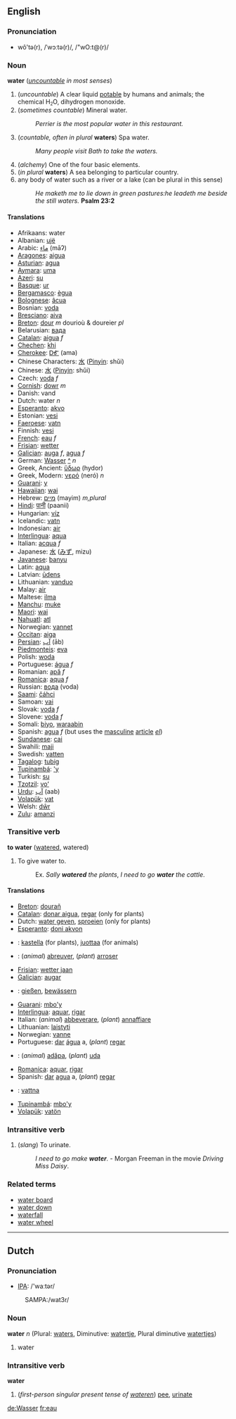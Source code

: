 ==English==
===Pronunciation===
*wô'tə(r), /ˈwɔːtə(r)/, /"wO:t@(r)/
<!-- this is British pronunciation but US pronunciation differs only due to rhoticity and cot-caught merger and is therefore systematic and does not warrant a separate transcription -->

===Noun===
'''water''' (''[[uncountable]] in most senses'')

#(''uncountable'') A clear liquid [[potable]] by humans and animals; the chemical H<small><sub>2</sub></small>O, dihydrogen monoxide.
#(''sometimes countable'') Mineral water.
#:''Perrier is the most popular water in this restaurant.''
#(''countable, often in plural'' '''waters''') Spa water.
#:''Many people visit Bath to take the waters.''
# (''alchemy'') One of the four basic elements.
#(''in plural'' '''waters''') A sea belonging to particular country.
#any body of water such as a river or a lake (can be plural in this sense)
#:''He maketh me to lie down in green pastures:he leadeth me beside the still waters.'' '''Psalm 23:2'''
 
====Translations====
*Afrikaans:  water
*Albanian: [[ujë]]
*Arabic: [[ماء]] (māʔ)
*[[Aragones]]:  [[aigua]]
*[[Asturian]]: [[agua]]
*[[Aymara]]: [[uma]] 
*[[Azeri]]: [[su]]
*[[Basque]]: [[ur]]
*[[Bergamasco]]: [[ègua]]
*[[Bolognese]]: [[âcua]]
*Bosnian: [[voda]]
*[[Bresciano]]: [[aiva]]
*[[Breton]]: [[dour]] ''m'' dourioù & doureier ''pl''
*Belarusian: [[вaдa]]
*[[Catalan]]: [[aigua]] ''f''
*[[Chechen]]: [[khi]]<!-- it would be nice to have the old cyrillic version too -->
*[[Cherokee]]: [[ᎠᎹ]] (ama)
*Chinese Characters: [[水]] ([[Pinyin]]: shǔi)
*Chinese: [[水]] ([[Pinyin]]: shǔi)
*Czech: [[voda]] ''f''
*[[Cornish]]: [[dowr]] ''m''
*Danish: vand
*Dutch: water ''n''
*[[Esperanto]]: [[akvo]] 
*Estonian: [[vesi]]
*[[Faeroese]]: [[vatn]]
*Finnish: [[vesi]]
*[[French]]: [[eau]] ''f''
*[[Frisian]]: [[wetter]]
*[[Galician]]: [[auga]] ''f'', [[agua]] ''f''
*German: [[Wasser]] [[:de:Wasser|^]] ''n''
*Greek, Ancient: [[ὕδωρ ]] (hydor)
*Greek, Modern: [[νερό]] (ner&oacute;) ''n''
*[[Guarani]]: [[y]]
*[[Hawaiian]]: [[wai]]
*Hebrew: [[מיים]] (mayim) ''m,plural'' 
*[[Hindi]]: [[पानी]] (paanii)
*Hungarian: [[víz]]
*Icelandic: [[vatn]]
*Indonesian: [[air]]
*[[Interlingua]]: [[aqua]]
*Italian: [[acqua]] ''f''
*Japanese: [[水]] ([[みず]], mizu)
*[[Javanese]]: [[banyu]]
*Latin: [[aqua]]
*Latvian: [[ūdens]]
*Lithuanian: [[vanduo]] 
*Malay: [[air#Malay|air]]
*Maltese: [[ilma]]
*[[Manchu]]: [[muke]]
*[[Maori]]: [[wai]]
*[[Nahuatl]]: [[atl]]
*Norwegian: [[vannet]]
*[[Occitan]]: [[aiga]]
*[[Persian]]: [[آب]] (āb)
*[[Piedmonteis]]: [[eva]]
*Polish: [[woda]]
*Portuguese: [[água]] ''f''
*Romanian: [[apă]] ''f''
*[[Romanica]]: [[aqua]] ''f''
*Russian: [[вода]] (voda)
*[[Saami]]: [[čáhci]]
*Samoan: [[vai]]
*Slovak: [[voda]] ''f''
*Slovene: [[voda]] ''f''
*Somali: [[biyo]], [[waraabin]]
*Spanish: [[agua]] ''f'' (but uses the [[masculine]] [[article]] ''[[el]]'')
*[[Sundanese]]: [[cai]]
*Swahili: [[maji]]
*Swedish: [[vatten]] 
*[[Tagalog]]: [[tubig]]
*[[Tupinambá]]: [['y]]
*Turkish: [[su]]
*[[Tzotzil]]: [[voʻ]]
*[[Urdu]]: [[آب]] (aab)
*[[Volapük]]: [[vat]]
*Welsh: [[dŵr]]
*[[Zulu]]: [[amanzi]]

===Transitive verb===
'''to water''' ([[watered]], watered)

# To give water to.
#:Ex. ''Sally '''watered''' the plants'', ''I need to go '''water''' the cattle''.

====Translations====
*[[Breton]]: [[dourañ]]
*[[Catalan]]: [[donar aigua]], [[regar]] (only for plants)
*Dutch: [[water geven]], [[sproeien]] (only for plants)
*[[Esperanto]]: [[doni akvon]]
*{{fi}}: [[kastella]] (for plants), [[juottaa]] (for animals)
*{{fr}}: (''animal'') [[abreuver]], (''plant'') [[arroser]]
*[[Frisian]]: [[wetter jaan]]
*[[Galician]]: [[augar]]
*{{de}}: [[gießen]], [[bewässern]]
*[[Guarani]]: [[mbo'y]]
*[[Interlingua]]: [[aquar]], [[rigar]]
*Italian: (''animal'') [[abbeverare]], (''plant'') [[annaffiare]]
*Lithuanian: [[laistyti]]
*Norwegian: [[vanne]]
*Portuguese: [[dar]] [[água]] a, (''plant'') [[regar]]
*{{ro}}: (''animal'') [[adăpa]], (''plant'') [[uda]]
*[[Romanica]]: [[aquar]], [[rigar]]
*Spanish: [[dar]] [[agua]] a, (''plant'') [[regar]]
*{{sv}}: [[vattna]]
*[[Tupinambá]]: [[mbo'y]]
*[[Volapük]]: [[vatön]]

===Intransitive verb===
<!--"urinate" is intransitive - is "water" also intransitive in this sense?-->
#(''slang'') To urinate. 
#:''I need to go make '''water'''.'' - Morgan Freeman in the movie ''Driving Miss Daisy''.

===Related terms===
*[[water board]]
*[[water down]]
*[[waterfall]]
*[[water wheel]]

----
==Dutch==
===Pronunciation===
<!-- these prounciations don't match - which one is correct?
     the SAMPA for 1 is /"wa:t@r/, the IPA for 2 is /watɜr/ -->
*[[w:IPA|IPA]]: /'waːtər/
: SAMPA:/wat3r/

===Noun===
'''water''' ''n'' (Plural: [[waters]], Diminutive: [[watertje]], Plural diminutive [[watertjes]])

#water

===Intransitive verb===
'''water'''

# (''first-person singular present tense of [[wateren]]'') [[pee]], [[urinate]]

[[de:Wasser]]
[[fr:eau]]